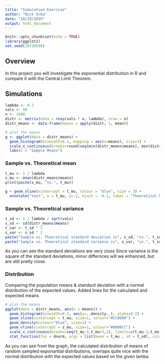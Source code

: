 ```yaml
---
title: "Simulation Exercise"
author: "Nick Orka"
date: "10/29/2019"
output: html_document
---
```


```r
knitr::opts_chunk$set(echo = TRUE)
library(ggplot2)
set.seed(19730509)
```

## Overview

In this project you will investigate the exponential distribution in R and compare it with the Central Limit Theorem.

## Simulations

```r
lambda <- 0.2
vals <- 40
n <- 1000
distr <- matrix(data = rexp(vals * n, lambda), nrow = n)
distr_means <- data.frame(means = apply(distr, 1, mean))
```
```r
# plot the means
g <- ggplot(data = distr_means) + 
  geom_histogram(binwidth=0.1, mapping = aes(x=means), size=1) +   
  scale_x_continuous(breaks=round(seq(min(distr_means$means), max(distr_means$means), by=1))) + 
  labs(x = "Sample Means")
```

### Sample vs. Theoretical mean

```r
t_mu <- 1 / lambda
s_mu <- mean(distr_means$means)
print(paste(s_mu, "vs.", t_mu))
```

```r
g + geom_vline(xintercept = t_mu, colour = "blue", size = 3) +
  annotate("text", x = t_mu, y=-2, hjust = -0.1, label = "Theoretical Mean")
```

### Sample vs. Theoretical variance

``` r
t_sd <- 1 / lambda / sqrt(vals)
s_sd <- sd(distr_means$means)
t_var <- t_sd ^ 2
s_var <- s_sd ^ 2
paste("Sample vs. Theoretical standard deviation is", s_sd, "vs.", t_sd)
paste("Sample vs. Theoretical standard variance is", s_var, "vs.", t_var)
```
As you can see the standard deviations are very close
Since variance is the square of the standard deviations, minor differnces will we enhanced, but are still pretty close.

### Distribution

Comparing the population means & standard deviation with a normal distribution of the expected values. Added lines for the calculated and expected means

```r
# plot the means
ggplot(data = distr_means, aes(x = means)) + 
  geom_histogram(binwidth=0.1, aes(y=..density..), alpha=0.2) + 
  geom_vline(xintercept = t_mu, size=1, colour="#CC0000") + 
  geom_density(colour="blue", size=1) +
  geom_vline(xintercept = s_mu, size=1, colour="#0000CC") + 
  scale_x_continuous(breaks=seq(t_mu-3,t_mu+3,1), limits=c(t_mu-3,t_mu+3)) + 
  stat_function(fun = dnorm, args = list(mean = t_mu , sd = t_sd), colour = "red", size=1)
```

As you can see from the graph, the calculated distribution of means of random sampled exponantial distributions, overlaps quite nice with the normal distribution with the expected values based on the given lamba